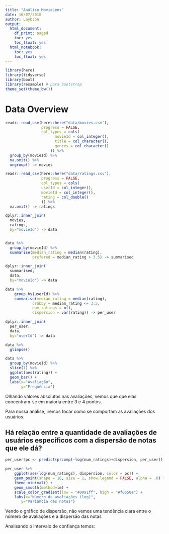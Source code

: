 ```yaml
---
title: "Análise MovieLens"
date: 16/07/2018
author: Laybson
output:
  html_document:
    df_print: paged
    toc: yes
    toc_float: yes
  html_notebook:
    toc: yes
    toc_float: yes
---
```


```r
library(here)
library(tidyverse)
library(boot)
library(resample) # para bootstrap
theme_set(theme_bw())
```

# Data Overview 

```r
readr::read_csv(here::here("data/movies.csv"),
                progress = FALSE,
                col_types = cols(
                      movieId = col_integer(),
                      title = col_character(),
                      genres = col_character()
                    )) %>% 
  group_by(movieId) %>% 
  na.omit() %>%
  ungroup() -> movies

readr::read_csv(here::here("data/ratings.csv"),
                progress = FALSE,
                col_types = cols(
                userId = col_integer(),
                movieId = col_integer(),
                rating = col_double()
                )) %>%
  na.omit() -> ratings
```

```r
dplyr::inner_join(
  movies,
  ratings,
  by="movieId") -> data


data %>%
  group_by(movieId) %>%
  summarise(median_rating = median(rating),
            prefered = median_rating > 3.5) -> summarised

dplyr::inner_join(
  summarised,
  data,
  by="movieId") -> data

data %>%
    group_by(userId) %>%
    summarise(median_rating = median(rating),
            crabby = median_rating <= 3.5,
            num_ratings = n(),
            dispersion = var(rating)) -> per_user

dplyr::inner_join(
  per_user,
  data,
  by="userId") -> data

data %>%
  glimpse()
```



```r
data %>%
  group_by(movieId) %>%
  slice(1) %>%
  ggplot(aes(rating)) +
  geom_bar() +
  labs(x="Avaliação",
       y="Frequência")
```

Olhando valores absolutos nas avaliações, vemos que que elas concentram-se em maioria entre 3 e 4 pontos. 


Para nossa análise, iremos focar como se comportam as avaliações dos usuários.

## Há relação entre a quantidade de avaliações de usuários específicos com a dispersão de notas que ele dá?

```r
per_user$pc <- predict(prcomp(~log(num_ratings)+dispersion, per_user))[,1]

per_user %>%
    ggplot(aes(log(num_ratings), dispersion, color = pc)) +
    geom_point(shape = 16, size = 1, show.legend = FALSE, alpha = .8) +
    theme_minimal() +
    geom_smooth(method=lm) +
    scale_color_gradient(low = "#0091ff", high = "#f0650e") +
    labs(x="Número de avaliações (log)",
       y="Variância das notas")
```

Vendo o gráfico de dispersão, não vemos uma tendência clara entre o número de avaliações e a dispersão das notas

Analisando o intervalo de confiança temos: